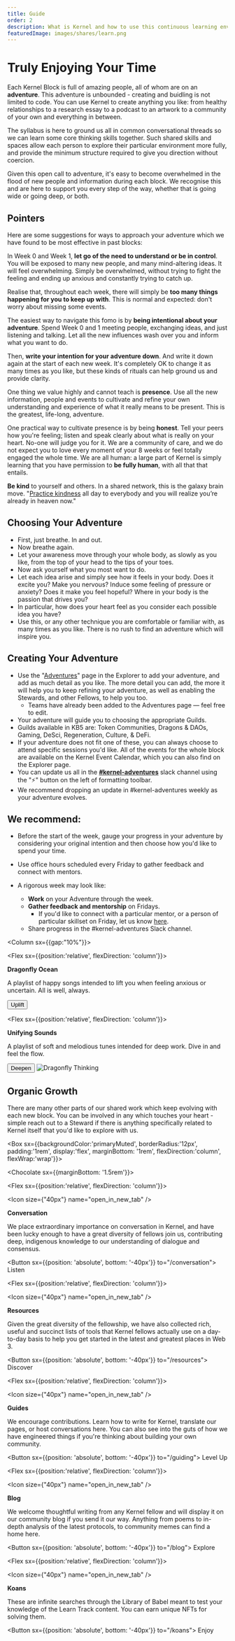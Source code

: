 ```yaml
---
title: Guide
order: 2
description: What is Kernel and how to use this continuous learning environment to its fullest potential.
featuredImage: images/shares/learn.png
---
```


# Truly Enjoying Your Time

Each Kernel Block is full of amazing people, all of whom are on an **adventure**. This adventure is unbounded - creating and buidling is not limited to code. You can use Kernel to create anything you like: from healthy relationships to a research essay to a podcast to an artwork to a community of your own and everything in between. 

The syllabus is here to ground us all in common conversational threads so we can learn some core thinking skills together. Such shared skills and spaces allow each person to explore their particular environment more fully, and provide the minimum structure required to give you direction without coercion.

Given this open call to adventure, it's easy to become overwhelmed in the flood of new people and information during each block. We recognise this and are here to support you every step of the way, whether that is going wide or going deep, or both. 

## Pointers

Here are some suggestions for ways to approach your adventure which we have found to be most effective in past blocks: 

<Process>

In Week 0 and Week 1, **let go of the need to understand or be in control**. You will be exposed to many new people, and many mind-altering ideas. It will feel overwhelming. Simply be overwhelmed, without trying to fight the feeling and ending up anxious and constantly trying to catch up.

Realise that, throughout each week, there will simply be **too many things happening for you to keep up with**. This is normal and expected: don't worry about missing some events.

The easiest way to navigate this fomo is by **being intentional about your adventure**. Spend Week 0 and 1 meeting people, exchanging ideas, and just listening and talking. Let all the new influences wash over you and inform what you want to do. 

Then, **write your intention for your adventure down**. And write it down again at the start of each new week. It's completely OK to change it as many times as you like, but these kinds of rituals can help ground us and provide clarity.

One thing we value highly and cannot teach is **presence**. Use all the new information, people and events to cultivate and refine your own understanding and experience of what it really means to be present. This is the greatest, life-long, adventure.

One practical way to cultivate presence is by being **honest**. Tell your peers how you're feeling; listen and speak clearly about what is really on your heart. No-one will judge you for it. We are a community of care, and we do not expect you to love every moment of your 8 weeks or feel totally engaged the whole time. We are all human: a large part of Kernel is simply learning that you have permission to **be fully human**, with all that that entails.

**Be kind** to yourself and others. In a shared network, this is the galaxy brain move. "[Practice kindness](https://www.themarginalian.org/2014/03/12/jack-kerouac-golden-eternity/) all day to everybody and you will realize you’re already in heaven now." 

</Process>

## Choosing Your Adventure

- First, just breathe. In and out.
- Now breathe again.
- Let your awareness move through your whole body, as slowly as you like, from the top of your head to the tips of your toes.
- Now ask yourself what you most want to do.
- Let each idea arise and simply see how it feels in your body. Does it excite you? Make you nervous? Induce some feeling of pressure or anxiety? Does it make you feel hopeful? Where in your body is the passion that drives you?
- In particular, how does your heart feel as you consider each possible idea you have?
- Use this, or any other technique you are comfortable or familiar with, as many times as you like. There is no rush to find an adventure which will inspire you.

## Creating Your Adventure

- Use the "[Adventures](https://www.notion.so/ac4993a71b1e4a63bb48c4d2bd40fa73?v=612f07b5a41e4ad2a324ab0a65a7788b)" page in the Explorer to add your adventure, and add as much detail as you like. The more detail you can add, the more it will help you to keep refining your adventure, as well as enabling the Stewards, and other Fellows, to help you too.
    - Teams have already been added to the Adventures page — feel free to edit.
- Your adventure will guide you to choosing the appropriate Guilds.
- Guilds available in KB5 are: Token Communities, Dragons & DAOs, Gaming, DeSci, Regeneration, Culture, & DeFi.
- If your adventure does not fit one of these, you can always choose to attend specific sessions you'd like. All of the events for the whole block are available on the Kernel Event Calendar, which you can also find on the Explorer page.
- You can update us all in the **[#kernel-adventures](https://app.slack.com/client/T016DS66R99/C0175KTG8TU)** slack channel using the "⚡️" button on the left of formatting toolbar.
- We recommend dropping an update in #kernel-adventures weekly as your adventure evolves.

## We recommend:

- Before the start of the week, gauge your progress in your adventure by considering your original intention and then choose how you'd like to spend your time.
- Use office hours scheduled every Friday to gather feedback and connect with mentors.

- A rigorous week may look like:
    - **Work** on your Adventure through the week.
    - **Gather feedback and mentorship** on Fridays.
        - If you'd like to connect with a particular mentor, or a person of particular skillset on Friday, let us know [here](https://airtable.com/shr3QA65zBvr2CHo0).
    - Share progress in the #kernel-adventures Slack channel.

<Column sx={{gap:"10%"}}>

<Flex sx={{position:'relative', flexDirection: 'column'}}>

**Dragonfly Ocean**

A playlist of happy songs intended to lift you when feeling anxious or uncertain. All is well, always.

<Button to="https://open.spotify.com/playlist/7M9EgTuGVENmnfvdJpVzZF?si=4fec2bcc5c4942fb">
    Uplift
</Button>

</Flex>

<Flex sx={{position:'relative', flexDirection: 'column'}}>

**Unifying Sounds** 

A playlist of soft and melodious tunes intended for deep work. Dive in and feel the flow.

<Button to="https://open.spotify.com/playlist/1jgolp0lRHMn3EBrBCpsTn?si=9a365f4200974c3e">
    Deepen
</Button>

</Flex>

</Column>

<Aligner center>
    <Image alt="Dragonfly Thinking" src="/images/start/dragonfly_eyes.png" />
</Aligner>

## Organic Growth

There are many other parts of our shared work which keep evolving with each new block. You can be involved in any which touches your heart - simple reach out to a Steward if there is anything specifically related to Kernel itself that you'd like to explore with us. 

<Box sx={{backgroundColor:'primaryMuted', borderRadius:'12px', padding:'1rem', display:'flex', marginBottom: '1rem', flexDirection:'column', flexWrap:'wrap'}}>

<Chocolate sx={{marginBottom: '1.5rem'}}>

<Flex sx={{position:'relative', flexDirection: 'column'}}>

<Icon size={"40px"} name="open_in_new_tab" />

**Conversation**

We place extraordinary importance on conversation in Kernel, and have been lucky enough to have a great diversity of fellows join us, contributing deep, indigenous knowledge to our understanding of dialogue and consensus.

<Button sx={{position: 'absolute', bottom: '-40px'}} to="/conversation">
    Listen
</Button>

</Flex>

<Flex sx={{position:'relative', flexDirection: 'column'}}>

<Icon size={"40px"} name="open_in_new_tab" />

**Resources**

Given the great diversity of the fellowship, we have also collected rich, useful and succinct lists of tools that Kernel fellows actually use on a day-to-day basis to help you get started in the latest and greatest places in Web 3.

<Button sx={{position: 'absolute', bottom: '-40px'}} to="/resources">
    Discover
</Button>

</Flex>

<Flex sx={{position:'relative', flexDirection: 'column'}}>

<Icon size={"40px"} name="open_in_new_tab" />

**Guides**

We encourage contributions. Learn how to write for Kernel, translate our pages, or host conversations here. You can also see into the guts of how we have engineered things if you're thinking about building your own community.

<Button sx={{position: 'absolute', bottom: '-40px'}} to="/guiding">
    Level Up
</Button>

</Flex>

<Flex sx={{position:'relative', flexDirection: 'column'}}>

<Icon size={"40px"} name="open_in_new_tab" />

**Blog**

We welcome thoughtful writing from any Kernel fellow and will display it on our community blog if you send it our way. Anything from poems to in-depth analysis of the latest protocols, to community memes can find a home here.

<Button sx={{position: 'absolute', bottom: '-40px'}} to="/blog">
    Explore
</Button>

</Flex>

<Flex sx={{position:'relative', flexDirection: 'column'}}>

<Icon size={"40px"} name="open_in_new_tab" />

**Koans**

These are infinite searches through the Library of Babel meant to test your knowledge of the Learn Track content. You can earn unique NFTs for solving them.

<Button sx={{position: 'absolute', bottom: '-40px'}} to="/koans">
    Enjoy
</Button>

</Flex>

</Chocolate>

</Box>
